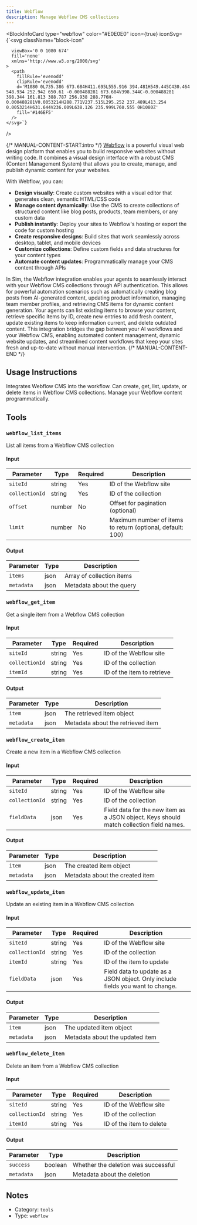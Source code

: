 ```yaml
---
title: Webflow
description: Manage Webflow CMS collections
---
```



<BlockInfoCard 
  type="webflow"
  color="#E0E0E0"
  icon={true}
  iconSvg={`<svg className="block-icon"
      
      
      
      viewBox='0 0 1080 674'
      fill='none'
      xmlns='http://www.w3.org/2000/svg'
    >
      <path
        fillRule='evenodd'
        clipRule='evenodd'
        d='M1080 0L735.386 673.684H411.695L555.916 394.481H549.445C430.464 548.934 252.942 650.61 -0.000488281 673.684V398.344C-0.000488281 398.344 161.813 388.787 256.938 288.776H-0.000488281V0.0053214H288.771V237.515L295.252 237.489L413.254 0.0053214H631.644V236.009L638.126 235.999L760.555 0H1080Z'
        fill='#146EF5'
      />
    </svg>`}
/>

{/* MANUAL-CONTENT-START:intro */}
[Webflow](https://webflow.com/) is a powerful visual web design platform that enables you to build responsive websites without writing code. It combines a visual design interface with a robust CMS (Content Management System) that allows you to create, manage, and publish dynamic content for your websites.

With Webflow, you can:

- **Design visually**: Create custom websites with a visual editor that generates clean, semantic HTML/CSS code
- **Manage content dynamically**: Use the CMS to create collections of structured content like blog posts, products, team members, or any custom data
- **Publish instantly**: Deploy your sites to Webflow's hosting or export the code for custom hosting
- **Create responsive designs**: Build sites that work seamlessly across desktop, tablet, and mobile devices
- **Customize collections**: Define custom fields and data structures for your content types
- **Automate content updates**: Programmatically manage your CMS content through APIs

In Sim, the Webflow integration enables your agents to seamlessly interact with your Webflow CMS collections through API authentication. This allows for powerful automation scenarios such as automatically creating blog posts from AI-generated content, updating product information, managing team member profiles, and retrieving CMS items for dynamic content generation. Your agents can list existing items to browse your content, retrieve specific items by ID, create new entries to add fresh content, update existing items to keep information current, and delete outdated content. This integration bridges the gap between your AI workflows and your Webflow CMS, enabling automated content management, dynamic website updates, and streamlined content workflows that keep your sites fresh and up-to-date without manual intervention.
{/* MANUAL-CONTENT-END */}


## Usage Instructions

Integrates Webflow CMS into the workflow. Can create, get, list, update, or delete items in Webflow CMS collections. Manage your Webflow content programmatically.



## Tools

### `webflow_list_items`

List all items from a Webflow CMS collection

#### Input

| Parameter | Type | Required | Description |
| --------- | ---- | -------- | ----------- |
| `siteId` | string | Yes | ID of the Webflow site |
| `collectionId` | string | Yes | ID of the collection |
| `offset` | number | No | Offset for pagination \(optional\) |
| `limit` | number | No | Maximum number of items to return \(optional, default: 100\) |

#### Output

| Parameter | Type | Description |
| --------- | ---- | ----------- |
| `items` | json | Array of collection items |
| `metadata` | json | Metadata about the query |

### `webflow_get_item`

Get a single item from a Webflow CMS collection

#### Input

| Parameter | Type | Required | Description |
| --------- | ---- | -------- | ----------- |
| `siteId` | string | Yes | ID of the Webflow site |
| `collectionId` | string | Yes | ID of the collection |
| `itemId` | string | Yes | ID of the item to retrieve |

#### Output

| Parameter | Type | Description |
| --------- | ---- | ----------- |
| `item` | json | The retrieved item object |
| `metadata` | json | Metadata about the retrieved item |

### `webflow_create_item`

Create a new item in a Webflow CMS collection

#### Input

| Parameter | Type | Required | Description |
| --------- | ---- | -------- | ----------- |
| `siteId` | string | Yes | ID of the Webflow site |
| `collectionId` | string | Yes | ID of the collection |
| `fieldData` | json | Yes | Field data for the new item as a JSON object. Keys should match collection field names. |

#### Output

| Parameter | Type | Description |
| --------- | ---- | ----------- |
| `item` | json | The created item object |
| `metadata` | json | Metadata about the created item |

### `webflow_update_item`

Update an existing item in a Webflow CMS collection

#### Input

| Parameter | Type | Required | Description |
| --------- | ---- | -------- | ----------- |
| `siteId` | string | Yes | ID of the Webflow site |
| `collectionId` | string | Yes | ID of the collection |
| `itemId` | string | Yes | ID of the item to update |
| `fieldData` | json | Yes | Field data to update as a JSON object. Only include fields you want to change. |

#### Output

| Parameter | Type | Description |
| --------- | ---- | ----------- |
| `item` | json | The updated item object |
| `metadata` | json | Metadata about the updated item |

### `webflow_delete_item`

Delete an item from a Webflow CMS collection

#### Input

| Parameter | Type | Required | Description |
| --------- | ---- | -------- | ----------- |
| `siteId` | string | Yes | ID of the Webflow site |
| `collectionId` | string | Yes | ID of the collection |
| `itemId` | string | Yes | ID of the item to delete |

#### Output

| Parameter | Type | Description |
| --------- | ---- | ----------- |
| `success` | boolean | Whether the deletion was successful |
| `metadata` | json | Metadata about the deletion |



## Notes

- Category: `tools`
- Type: `webflow`

